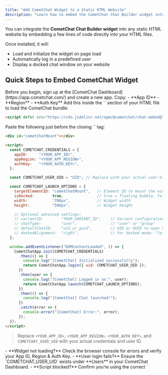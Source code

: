 ```yaml
---
title: "Add CometChat Widget to a Static HTML Website"
description: "Learn how to embed the CometChat Chat Builder widget into a basic HTML website using script and DOM integration."
---
```



You can integrate the **CometChat Chat Builder widget** into any static HTML website by embedding a few lines of code directly into your HTML files.

Once installed, it will:
- Load and initialize the widget on page load  
- Automatically log in a predefined user  
- Display a docked chat window on your website  

## Quick Steps to Embed CometChat Widget

<Steps>

  <Step title="Register on CometChat & Gather Your Keys">
Before you begin, sign up at the [CometChat Dashboard](https://app.cometchat.com/) and create a new app. Copy:
- **App ID**  
- **Region**  
- **Auth Key**
</Step>

  <Step title="Include the Chat-Embed Script in `<head>`">
Add this inside the `<head>` section of your HTML file to load the CometChat bundle:

```html
<script defer src="https://cdn.jsdelivr.net/npm/@cometchat/chat-embed@latest/dist/main.js"></script>
```
  </Step>

  <Step title="Embed & Initialize the Widget in `<body>`">
Paste the following just before the closing `</body>` tag:

```html lines highlight={5-7, 10}
<div id="cometChatMount"></div>

<script>
  const COMETCHAT_CREDENTIALS = {
    appID:     "<YOUR_APP_ID>",
    appRegion: "<YOUR_APP_REGION>",
    authKey:   "<YOUR_AUTH_KEY>",
  };

  const COMETCHAT_USER_UID = "UID"; // Replace with your actual user UID

  const COMETCHAT_LAUNCH_OPTIONS = {
    targetElementID: "cometChatMount",   // Element ID to mount the widget
    isDocked:        true,               // true = floating bubble, false = embedded
    width:           "700px",            // Widget width
    height:          "500px",            // Widget height

    // Optional advanced settings:
    // variantID:        "YOUR_VARIANT_ID",    // Variant configuration ID
    // chatType:         "user",               // "user" or "group"
    // defaultChatID:    "uid_or_guid",        // UID or GUID to open chat by default
    // dockedAlignment:  "right",              // For docked mode: "left" or "right"
  };

  window.addEventListener("DOMContentLoaded", () => {
    CometChatApp.init(COMETCHAT_CREDENTIALS)
      .then(() => {
        console.log("[CometChat] Initialized successfully");
        return CometChatApp.login({ uid: COMETCHAT_USER_UID });
      })
      .then(user => {
        console.log("[CometChat] Logged in as:", user);
        return CometChatApp.launch(COMETCHAT_LAUNCH_OPTIONS);
      })
      .then(() => {
        console.log("[CometChat] Chat launched!");
      })
      .catch(error => {
        console.error("[CometChat] Error:", error);
      });
  });
</script>
```

> Replace `<YOUR_APP_ID>`, `<YOUR_APP_REGION>`, `<YOUR_AUTH_KEY>`, and `COMETCHAT_USER_UID` with your actual credentials and user ID.
  </Step>

<Step title="Troubleshooting">
- **Widget not loading?** Check the browser console for errors and verify your App ID, Region & Auth Key.  
- **User login fails?** Ensure the `COMETCHAT_USER_UID` exists under **Users** in your CometChat Dashboard.  
- **Script blocked?** Confirm you’re using the correct `<script>` URL and that no CSP or ad-blockers are preventing it.
</Step>

</Steps>

---

<AdvancedJSAPIs />

---

## Need Help?

If you have questions or run into issues, reach out to [CometChat Support](https://www.cometchat.com/contact).
